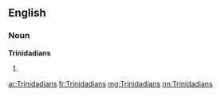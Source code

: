 ==English==

===Noun===
'''Trinidadians'''

# {{plural of|[[Trinidadian]]}}

[[ar:Trinidadians]]
[[fr:Trinidadians]]
[[mg:Trinidadians]]
[[nn:Trinidadians]]